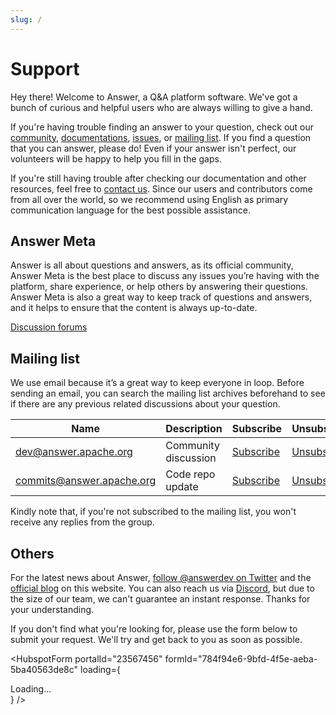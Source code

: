 ```yaml
---
slug: /
---
```



# Support

Hey there! Welcome to Answer, a Q&A platform software. We've got a bunch of curious and helpful users who are always willing to give a hand.

If you're having trouble finding an answer to your question, check out our [community](#answer-meta), [documentations](/docs), [issues](/community/issues), or [mailing list](#mailing-list). If you find a question that you can answer, please do! Even if your answer isn't perfect, our volunteers will be happy to help you fill in the gaps.

If you're still having trouble after checking our documentation and other resources, feel free to [contact us](#others). Since our users and contributors come from all over the world, so we recommend using English as primary communication language for the best possible assistance.

## Answer Meta

Answer is all about questions and answers, as its official community, Answer Meta is the best place to discuss any issues you’re having with the platform, share experience, or help others by answering their questions. Answer Meta is also a great way to keep track of questions and answers, and it helps to ensure that the content is always up-to-date.

<a href="https://meta.answer.dev" class="btn btn-primary"><i class="bi bi-chat-square-text-fill me-2"></i>Discussion forums</a>

## Mailing list

We use email because it’s a great way to keep everyone in loop. Before sending an email, you can search the mailing list archives beforehand to see if there are any previous related discussions about your question.

| Name | Description | Subscribe | Unsubscribe | Archives |
| --- | --- | --- | --- | --- |
| <dev@answer.apache.org> | Community discussion | [Subscribe](mailto:dev-subscribe@answer.apache.org) | [Unsubscribe](mailto:dev-subscribe@answer.apache.org) | [Archives](https://lists.apache.org/list.html?dev@answer.apache.org) |
| <commits@answer.apache.org> | Code repo update | [Subscribe](mailto:commits-subscribe@answer.apache.org) | [Unsubscribe](mailto:commits-unsubscribe@answer.apache.org) | [Archives](https://lists.apache.org/list.html?commits@answer.apache.org) |

Kindly note that, if you're not subscribed to the mailing list, you won't receive any replies from the group.

## Others

For the latest news about Answer, [follow @answerdev on Twitter](https://twitter.com/answerdev) and the [official blog](/blog) on this website. You can also reach us via [Discord](https://discord.gg/a6PZZbfnFx), but due to the size of our team, we can't guarantee an instant response. Thanks for your understanding.

If you don't find what you're looking for, please use the form below to submit your request. We'll try and get back to you as soon as possible.

  <HubspotForm
      portalId="23567456"
      formId="784f94e6-9bfd-4f5e-aeba-5ba40563de8c"
      loading={<div className='text-center'>
        <Spinner animation="border" role="status" variant="secondary">
          <span className="visually-hidden">
            <Translate id="loading">
              Loading...
            </Translate>
          </span>
        </Spinner>
      </div> }
    />
